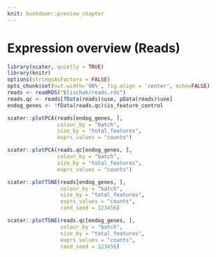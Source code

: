```yaml
---
knit: bookdown::preview_chapter
---
```


# Expression overview (Reads)

```r
library(scater, quietly = TRUE)
library(knitr)
options(stringsAsFactors = FALSE)
opts_chunk$set(out.width='90%', fig.align = 'center', echo=FALSE)
reads <- readRDS("blischak/reads.rds")
reads.qc <- reads[fData(reads)$use, pData(reads)$use]
endog_genes <- !fData(reads.qc)$is_feature_control
```

```r
scater::plotPCA(reads[endog_genes, ],
                colour_by = "batch",
                size_by = "total_features",
                exprs_values = "counts")
```

```r
scater::plotPCA(reads.qc[endog_genes, ],
                colour_by = "batch",
                size_by = "total_features",
                exprs_values = "counts")
```

```r
scater::plotTSNE(reads[endog_genes, ],
                 colour_by = "batch",
                 size_by = "total_features",
                 exprs_values = "counts",
                 rand_seed = 123456)
```

```r
scater::plotTSNE(reads.qc[endog_genes, ],
                 colour_by = "batch",
                 size_by = "total_features",
                 exprs_values = "counts",
                 rand_seed = 123456)
```
